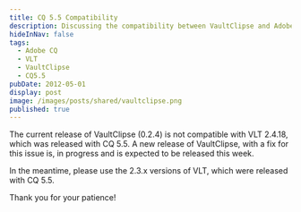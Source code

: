 ```yaml
---
title: CQ 5.5 Compatibility
description: Discussing the compatibility between VaultClipse and Adobe CQ 5.5
hideInNav: false
tags:
  - Adobe CQ
  - VLT
  - VaultClipse
  - CQ5.5
pubDate: 2012-05-01
display: post
image: /images/posts/shared/vaultclipse.png
published: true
---
```


The current release of VaultClipse (0.2.4) is not compatible with VLT 2.4.18, which was released with CQ 5.5\. A new release of VaultClipse, with a fix for this issue is, in progress and is expected to be released this week.

In the meantime, please use the 2.3.x versions of VLT, which were released with CQ 5.5.

Thank you for your patience!
